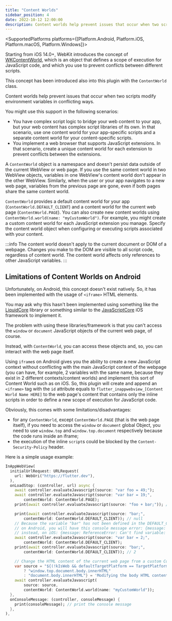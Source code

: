 ```yaml
---
title: "Content Worlds"
sidebar_position: 4
date: 2022-10-12 12:00:00
description: Content worlds help prevent issues that occur when two scripts modify environment variables in conflicting ways.
---
```



<head>
  <title>Javascript Content Worlds | {config.title}</title>
</head>

<SupportedPlatforms
    platforms={[Platform.Android, Platform.iOS, Platform.macOS, Platform.Windows]}></SupportedPlatforms>

Starting from iOS 14.0+, WebKit introduces the concept of [WKContentWorld](https://developer.apple.com/documentation/webkit/wkcontentworld), which is an object that defines a scope of execution for JavaScript code, and which you use to prevent conflicts between different scripts.

This concept has been introduced also into this plugin with the `ContentWorld` class.

Content worlds help prevent issues that occur when two scripts modify environment variables in conflicting ways.

You might use this support in the following scenarios:
- You have complex script logic to bridge your web content to your app, but your web content has complex script libraries of its own. In that scenario, use one content world for your app-specific scripts and a separate content world for your content-specific scripts.
- You implement a web browser that supports JavaScript extensions. In that scenario, create a unique content world for each extension to prevent conflicts between the extensions.

A `ContentWorld` object is a namespace and doesn't persist data outside of the current WebView or web page. If you use the same content world in two WebView objects, variables in one WebView's content world don't appear in the other WebView. Similarly, when the user or your app navigates to a new web page, variables from the previous page are gone, even if both pages share the same content world.

`ContentWorld` provides a default content world for your app (`ContentWorld.DEFAULT_CLIENT`) and a content world for the current web page (`ContentWorld.PAGE`). You can also create new content worlds using `ContentWorld.world(name: "myCustomWorld")`. For example, you might create a custom content world for each JavaScript extension you manage. Specify the content world object when configuring or executing scripts associated with your content.

:::info
  The content world doesn't apply to the current document or DOM of a webpage. Changes you make to the DOM are visible to all script code, regardless of content world. The content world affects only references to other JavaScript variables.
:::

## Limitations of Content Worlds on Android

Unfortunately, on Android, this concept doesn't exist natively. So, it has been implemented with the usage of `<iframe>` HTML elements.

You may ask why this hasn't been implemented using something like the [LiquidCore](https://github.com/LiquidPlayer/LiquidCore) library or something similar to the [JavaScriptCore](https://developer.apple.com/documentation/javascriptcore) iOS framework to implement it.

The problem with using these libraries/framework is that you can't access the `window` or `document` JavaScript objects of the current web page, of course.

Instead, with `ContentWorld`, you can access these objects and, so, you can interact with the web page itself.

Using `iframe`s on Android gives you the ability to create a new JavaScript context without conflicting with the main JavaScript context of the webpage (you can have, for example, 2 variables with the same name, because they exist in 2 different contexts/content worlds) and implement this sort of Content World such as on iOS. So, this plugin will create and append an `<iframe>` tag with the `id` attribute equals to `flutter_inappwebview_[Content World Name HERE]` to the web page's content that contains only the inline scripts in order to define a new scope of execution for JavaScript code.

Obviously, this comes with some limitations/disadvantages:
- for any `ContentWorld`, except `ContentWorld.PAGE` (that is the web page itself), if you need to access the `window` or `document` global Object, you need to use `window.top` and `window.top.document` respectively because the code runs inside an iframe;
- the execution of the inline `script`s could be blocked by the `Content-Security-Policy` header.

Here is a simple usage example:
```dart
InAppWebView(
  initialUrlRequest: URLRequest(
    url: WebUri("https://flutter.dev"),
  ),
  onLoadStop: (controller, url) async {
    await controller.evaluateJavascript(source: "var foo = 49;");
    await controller.evaluateJavascript(source: "var bar = 19;",
        contentWorld: ContentWorld.PAGE);
    print(await controller.evaluateJavascript(source: "foo + bar;")); // 68

    print(await controller.evaluateJavascript(source: "bar;",
        contentWorld: ContentWorld.DEFAULT_CLIENT)); // null
    // Because the variable "bar" has not been defined in the DEFAULT_CLIENT Content World,
    // on Android, you will have this console message error: {message: ReferenceError: bar is not defined, messageLevel: 3},
    // instead, on iOS: {message: ReferenceError: Can't find variable: bar, messageLevel: 3}
    await controller.evaluateJavascript(source: "var bar = 2;",
        contentWorld: ContentWorld.DEFAULT_CLIENT);
    print(await controller.evaluateJavascript(source: "bar;",
        contentWorld: ContentWorld.DEFAULT_CLIENT)); // 2

    // Change the HTML content of the current web page from a custom Content World
    var source = "${(!kIsWeb && defaultTargetPlatform == TargetPlatform.android)
        ? "window.top.document.body.innerHTML"
        : "document.body.innerHTML"} = 'Modifying the body HTML content from another Content World';";
    await controller.evaluateJavascript(
        source: source,
        contentWorld: ContentWorld.world(name: "myCustomWorld"));
  },
  onConsoleMessage: (controller, consoleMessage) {
    print(consoleMessage); // print the console message
  },
),
```
